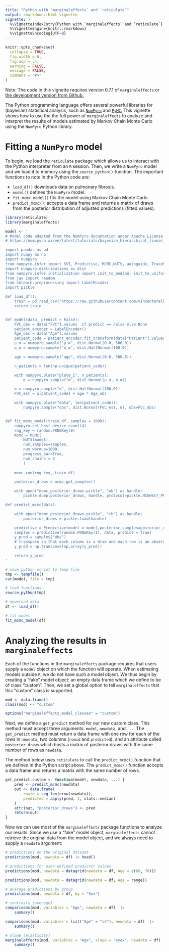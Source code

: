 ```yaml
---
title: "Python with `marginaleffects` and `reticulate`" 
output: rmarkdown::html_vignette
vignette: >
  %\VignetteIndexEntry{Python with `marginaleffects` and `reticulate`}
  %\VignetteEngine{knitr::rmarkdown}
  %\VignetteEncoding{UTF-8}
---
```


```r
knitr::opts_chunk$set(
  collapse = TRUE,
  fig.width = 6,
  fig.asp = .4,
  warning = FALSE,
  message = FALSE,
  comment = "#>"
)
```

Note: The code in this vignette requires version 0.7.1 of `marginaleffects` or [the development version from Github.](https://vincentarelbundock.github.io/marginaleffects/#installation)

The Python programming language offers several powerful libraries for (bayesian) statistical analysis, such as [`NumPyro`]() and [`PyMC`.](https://www.pymc.io/welcome.html) This vignette shows how to use the the full power of `marginaleffects` to analyze and interpret the results of models estimated by Markov Chain Monte Carlo using the `NumPyro` Python library.

# Fitting a `NumPyro` model

To begin, we load the `reticulate` package which allows us to interact with the Python interpreter from an `R` session. Then, we write a `NumPyro` model and we load it to memory using the `source_python()` function. The important functions to note in the Python code are:

* `load_df()` downloads data on pulmonary fibrosis.
* `model()` defines the `NumPyro` model.
* `fit_mcmc_model()` fits the model using Markov Chain Monte Carlo.
* `predict_mcmc()`: accepts a data frame and returns a matrix of draws from the posterior distribution of adjusted predictions (fitted values).

```r
library(reticulate)
library(marginaleffects)

model <- '
# Model code adapted from the NumPyro documtation under Apache License:
# https://num.pyro.ai/en/latest/tutorials/bayesian_hierarchical_linear_regression.html

import pandas as pd
import numpy as np
import numpyro
from numpyro.infer import SVI, Predictive, MCMC,NUTS, autoguide, TraceMeanField_ELBO
import numpyro.distributions as dist
from numpyro.infer.initialization import init_to_median, init_to_uniform,init_to_sample
from jax import random
from sklearn.preprocessing import LabelEncoder
import pickle

def load_df():
    train = pd.read_csv("https://raw.githubusercontent.com/vincentarelbundock/modelarchive/main/data-raw/osic_pulmonary_fibrosis.csv")
    return train


def model(data, predict = False):
    FVC_obs = data["FVC"].values  if predict == False else None
    patient_encoder = LabelEncoder()
    Age_obs = data["Age"].values
    patient_code = patient_encoder.fit_transform(data["Patient"].values)
    μ_α = numpyro.sample("μ_α", dist.Normal(0.0, 500.0))
    σ_α = numpyro.sample("σ_α", dist.HalfNormal(100.0))

    age = numpyro.sample("age", dist.Normal(0.0, 500.0))

    n_patients = len(np.unique(patient_code))

    with numpyro.plate("plate_i", n_patients):
        α = numpyro.sample("α", dist.Normal(μ_α, σ_α))

    σ = numpyro.sample("σ", dist.HalfNormal(100.0))
    FVC_est = α[patient_code] + age * Age_obs

    with numpyro.plate("data", len(patient_code)):
        numpyro.sample("obs", dist.Normal(FVC_est, σ), obs=FVC_obs)


def fit_mcmc_model(train_df, samples = 1000):
    numpyro.set_host_device_count(4)
    rng_key = random.PRNGKey(0)
    mcmc = MCMC(
        NUTS(model),
        num_samples=samples,
        num_warmup=1000,
        progress_bar=True,
        num_chains = 4
        )
    
    mcmc.run(rng_key, train_df)

    posterior_draws = mcmc.get_samples()

    with open("mcmc_posterior_draws.pickle", "wb") as handle:
        pickle.dump(posterior_draws, handle, protocol=pickle.HIGHEST_PROTOCOL)

def predict_mcmc(data):

    with open("mcmc_posterior_draws.pickle", "rb") as handle:
        posterior_draws = pickle.load(handle)

    predictive = Predictive(model = model,posterior_samples=posterior_draws)
    samples = predictive(random.PRNGKey(1), data, predict = True)
    y_pred = samples["obs"]
    # transpose so that each column is a draw and each row is an observation
    y_pred = np.transpose(np.array(y_pred))

    return y_pred 
'

# save python script to temp file
tmp <- tempfile()
cat(model, file = tmp)

# load functions
source_python(tmp)

# download data
df <- load_df()

# fit model
fit_mcmc_model(df)
```

# Analyzing the results in `marginaleffects`

Each of the functions in the `marginaleffects` package requires that users supply a `model` object on which the function will operate. When estimating models outside `R`, we do not have such a model object. We thus begin by creating a "fake" model object: an empty data frame which we define to be of class "custom". Then, we set a global option to tell `marginaleffects` that this "custom" class is supported.

```r
mod <- data.frame()
class(mod) <- "custom"

options("marginaleffects_model_classes" = "custom")
```

Next, we define a `get_predict` method for our new custom class. This method must accept three arguments: `model`, `newdata`, and `...`. The `get_predict` method must return a data frame with one row for each of the rows in `newdata`, two columns (`rowid` and `predicted`), and an attribute called `posterior_draws` which hosts a matrix of posterior draws with the same number of rows as `newdata`.

The method below uses `reticulate` to call the `predict_mcmc()` function that we defined in the Python script above. The `predict_mcmc()` function accepts a data frame and returns a matrix with the same number of rows. 

```r
get_predict.custom <- function(model, newdata, ...) {
    pred <- predict_mcmc(newdata)
    out <- data.frame(
        rowid = seq_len(nrow(newdata)),
        predicted = apply(pred, 1, stats::median)
    )
    attr(out, "posterior_draws") <- pred
    return(out)
}
```

Now we can use most of the `marginaleffects` package functions to analyze our results. Since we use a "fake" model object, `marginaleffects` cannot retrieve the original data from the model object, and we always need to supply a `newdata` argument:

```r
# predictions on the original dataset
predictions(mod, newdata = df) |> head()

# predictions for user-defined predictor values
predictions(mod, newdata = datagrid(newdata = df, Age = c(60, 70)))

predictions(mod, newdata = datagrid(newdata = df, Age = range))

# average predictions by group
predictions(mod, newdata = df, by = "Sex")

# contrasts (average)
comparisons(mod, variables = "Age", newdata = df)  |>
    summary()

comparisons(mod, variables = list("Age" = "sd"), newdata = df)  |>
    summary()

# slope (elasticity)
marginaleffects(mod, variables = "Age", slope = "eyex", newdata = df) |>
    summary()
```